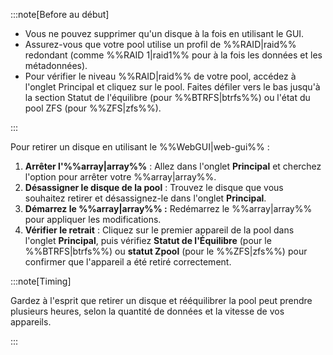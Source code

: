:::note[Before au début]

- Vous ne pouvez supprimer qu'un disque à la fois en utilisant le GUI.
- Assurez-vous que votre pool utilise un profil de %%RAID|raid%% redondant (comme %%RAID 1|raid1%% pour à la fois les données et les métadonnées).
- Pour vérifier le niveau %%RAID|raid%% de votre pool, accédez à l'onglet Principal et cliquez sur le pool. Faites défiler vers le bas jusqu'à la section Statut de l'équilibre (pour %%BTRFS|btrfs%%) ou l'état du pool ZFS (pour %%ZFS|zfs%%).

:::

Pour retirer un disque en utilisant le %%WebGUI|web-gui%% :

1. **Arrêter l'%%array|array%%** : Allez dans l'onglet **Principal** et cherchez l'option pour arrêter votre %%array|array%%.
2. **Désassigner le disque de la pool** : Trouvez le disque que vous souhaitez retirer et désassignez-le dans l'onglet **Principal**.
3. **Démarrez le %%array|array%% :** Redémarrez le %%array|array%% pour appliquer les modifications.
4. **Vérifier le retrait** : Cliquez sur le premier appareil de la pool dans l'onglet **Principal**, puis vérifiez **Statut de l'Équilibre** (pour le %%BTRFS|btrfs%%) ou **statut Zpool** (pour le %%ZFS|zfs%%) pour confirmer que l'appareil a été retiré correctement.

:::note\[Timing]

Gardez à l'esprit que retirer un disque et rééquilibrer la pool peut prendre plusieurs heures, selon la quantité de données et la vitesse de vos appareils.

:::
